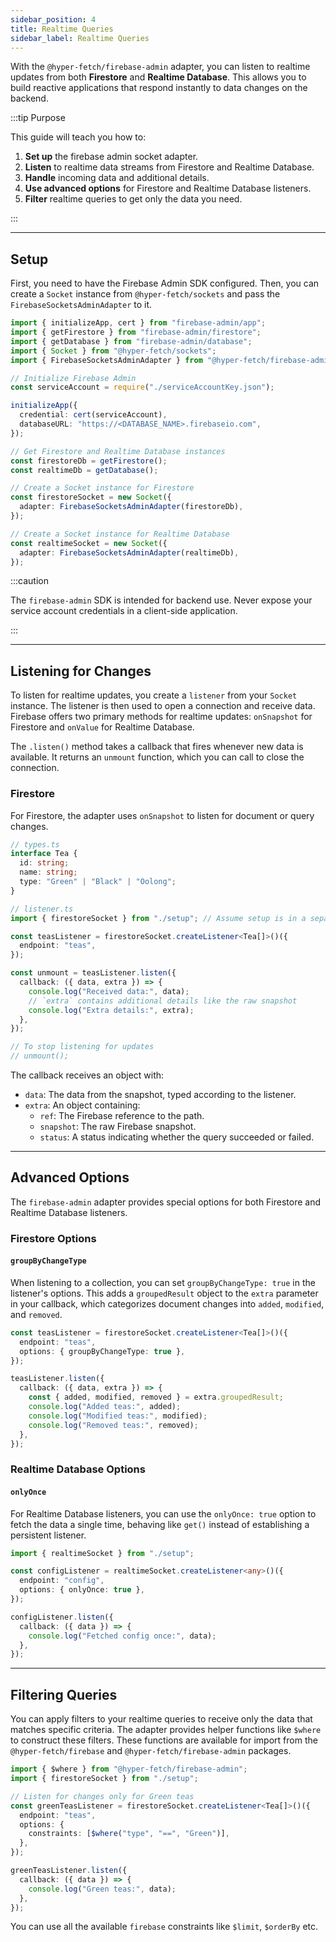 ```yaml
---
sidebar_position: 4
title: Realtime Queries
sidebar_label: Realtime Queries
---
```



With the `@hyper-fetch/firebase-admin` adapter, you can listen to realtime updates from both **Firestore** and
**Realtime Database**. This allows you to build reactive applications that respond instantly to data changes on the
backend.

:::tip Purpose

This guide will teach you how to:

1.  **Set up** the firebase admin socket adapter.
2.  **Listen** to realtime data streams from Firestore and Realtime Database.
3.  **Handle** incoming data and additional details.
4.  **Use advanced options** for Firestore and Realtime Database listeners.
5.  **Filter** realtime queries to get only the data you need.

:::

---

## Setup

First, you need to have the Firebase Admin SDK configured. Then, you can create a `Socket` instance from
`@hyper-fetch/sockets` and pass the `FirebaseSocketsAdminAdapter` to it.

```typescript
import { initializeApp, cert } from "firebase-admin/app";
import { getFirestore } from "firebase-admin/firestore";
import { getDatabase } from "firebase-admin/database";
import { Socket } from "@hyper-fetch/sockets";
import { FirebaseSocketsAdminAdapter } from "@hyper-fetch/firebase-admin";

// Initialize Firebase Admin
const serviceAccount = require("./serviceAccountKey.json");

initializeApp({
  credential: cert(serviceAccount),
  databaseURL: "https://<DATABASE_NAME>.firebaseio.com",
});

// Get Firestore and Realtime Database instances
const firestoreDb = getFirestore();
const realtimeDb = getDatabase();

// Create a Socket instance for Firestore
const firestoreSocket = new Socket({
  adapter: FirebaseSocketsAdminAdapter(firestoreDb),
});

// Create a Socket instance for Realtime Database
const realtimeSocket = new Socket({
  adapter: FirebaseSocketsAdminAdapter(realtimeDb),
});
```

:::caution

The `firebase-admin` SDK is intended for backend use. Never expose your service account credentials in a client-side
application.

:::

---

## Listening for Changes

To listen for realtime updates, you create a `listener` from your `Socket` instance. The listener is then used to open a
connection and receive data. Firebase offers two primary methods for realtime updates: `onSnapshot` for Firestore and
`onValue` for Realtime Database.

The `.listen()` method takes a callback that fires whenever new data is available. It returns an `unmount` function,
which you can call to close the connection.

### Firestore

For Firestore, the adapter uses `onSnapshot` to listen for document or query changes.

```typescript
// types.ts
interface Tea {
  id: string;
  name: string;
  type: "Green" | "Black" | "Oolong";
}
```

```typescript
// listener.ts
import { firestoreSocket } from "./setup"; // Assume setup is in a separate file

const teasListener = firestoreSocket.createListener<Tea[]>()({
  endpoint: "teas",
});

const unmount = teasListener.listen({
  callback: ({ data, extra }) => {
    console.log("Received data:", data);
    // `extra` contains additional details like the raw snapshot
    console.log("Extra details:", extra);
  },
});

// To stop listening for updates
// unmount();
```

The callback receives an object with:

- `data`: The data from the snapshot, typed according to the listener.
- `extra`: An object containing:
  - `ref`: The Firebase reference to the path.
  - `snapshot`: The raw Firebase snapshot.
  - `status`: A status indicating whether the query succeeded or failed.

---

## Advanced Options

The `firebase-admin` adapter provides special options for both Firestore and Realtime Database listeners.

### Firestore Options

#### `groupByChangeType`

When listening to a collection, you can set `groupByChangeType: true` in the listener's options. This adds a
`groupedResult` object to the `extra` parameter in your callback, which categorizes document changes into `added`,
`modified`, and `removed`.

```typescript
const teasListener = firestoreSocket.createListener<Tea[]>()({
  endpoint: "teas",
  options: { groupByChangeType: true },
});

teasListener.listen({
  callback: ({ data, extra }) => {
    const { added, modified, removed } = extra.groupedResult;
    console.log("Added teas:", added);
    console.log("Modified teas:", modified);
    console.log("Removed teas:", removed);
  },
});
```

### Realtime Database Options

#### `onlyOnce`

For Realtime Database listeners, you can use the `onlyOnce: true` option to fetch the data a single time, behaving like
`get()` instead of establishing a persistent listener.

```typescript
import { realtimeSocket } from "./setup";

const configListener = realtimeSocket.createListener<any>()({
  endpoint: "config",
  options: { onlyOnce: true },
});

configListener.listen({
  callback: ({ data }) => {
    console.log("Fetched config once:", data);
  },
});
```

---

## Filtering Queries

You can apply filters to your realtime queries to receive only the data that matches specific criteria. The adapter
provides helper functions like `$where` to construct these filters. These functions are available for import from the
`@hyper-fetch/firebase` and `@hyper-fetch/firebase-admin` packages.

```typescript
import { $where } from "@hyper-fetch/firebase-admin";
import { firestoreSocket } from "./setup";

// Listen for changes only for Green teas
const greenTeasListener = firestoreSocket.createListener<Tea[]>()({
  endpoint: "teas",
  options: {
    constraints: [$where("type", "==", "Green")],
  },
});

greenTeasListener.listen({
  callback: ({ data }) => {
    console.log("Green teas:", data);
  },
});
```

You can use all the available `firebase` constraints like `$limit`, `$orderBy` etc.
